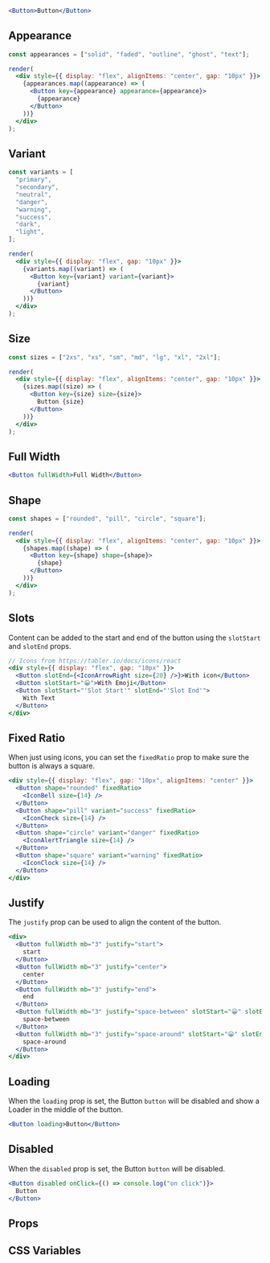```jsx live
<Button>Button</Button>
```


## Appearance

```jsx live noInline
const appearances = ["solid", "faded", "outline", "ghost", "text"];

render(
  <div style={{ display: "flex", alignItems: "center", gap: "10px" }}>
    {appearances.map((appearance) => (
      <Button key={appearance} appearance={appearance}>
        {appearance}
      </Button>
    ))}
  </div>
);
```

## Variant

```jsx live noInline
const variants = [
  "primary",
  "secondary",
  "neutral",
  "danger",
  "warning",
  "success",
  "dark",
  "light",
];

render(
  <div style={{ display: "flex", gap: "10px" }}>
    {variants.map((variant) => (
      <Button key={variant} variant={variant}>
        {variant}
      </Button>
    ))}
  </div>
);
```

## Size

```jsx live noInline
const sizes = ["2xs", "xs", "sm", "md", "lg", "xl", "2xl"];

render(
  <div style={{ display: "flex", alignItems: "center", gap: "10px" }}>
    {sizes.map((size) => (
      <Button key={size} size={size}>
        Button {size}
      </Button>
    ))}
  </div>
);
```

## Full Width

```jsx live
<Button fullWidth>Full Width</Button>
```

## Shape

```jsx live noInline
const shapes = ["rounded", "pill", "circle", "square"];

render(
  <div style={{ display: "flex", alignItems: "center", gap: "10px" }}>
    {shapes.map((shape) => (
      <Button key={shape} shape={shape}>
        {shape}
      </Button>
    ))}
  </div>
);
```

## Slots

Content can be added to the start and end of the button using the `slotStart` and `slotEnd` props.

```jsx live
// Icons from https://tabler.io/docs/icons/react
<div style={{ display: "flex", gap: "10px" }}>
  <Button slotEnd={<IconArrowRight size={20} />}>With icon</Button>
  <Button slotStart="😀">With Emoji</Button>
  <Button slotStart="'Slot Start'" slotEnd="'Slot End'">
    With Text
  </Button>
</div>
```

## Fixed Ratio

When just using icons, you can set the `fixedRatio` prop to make sure the button is always a square.

```jsx live
<div style={{ display: "flex", gap: "10px", alignItems: "center" }}>
  <Button shape="rounded" fixedRatio>
    <IconBell size={14} />
  </Button>
  <Button shape="pill" variant="success" fixedRatio>
    <IconCheck size={14} />
  </Button>
  <Button shape="circle" variant="danger" fixedRatio>
    <IconAlertTriangle size={14} />
  </Button>
  <Button shape="square" variant="warning" fixedRatio>
    <IconClock size={14} />
  </Button>
</div>
```

## Justify

The `justify` prop can be used to align the content of the button.

```jsx live
<div>
  <Button fullWidth mb="3" justify="start">
    start
  </Button>
  <Button fullWidth mb="3" justify="center">
    center
  </Button>
  <Button fullWidth mb="3" justify="end">
    end
  </Button>
  <Button fullWidth mb="3" justify="space-between" slotStart="😀" slotEnd="😠">
    space-between
  </Button>
  <Button fullWidth mb="3" justify="space-around" slotStart="😀" slotEnd="😠">
    space-around
  </Button>
</div>
```

## Loading

When the `loading` prop is set, the Button `button` will be disabled and show a Loader in the middle of the button.

```jsx live
<Button loading>Button</Button>
```

## Disabled

When the `disabled` prop is set, the Button `button` will be disabled.

```jsx live
<Button disabled onClick={() => console.log("on click")}>
  Button
</Button>
```

## Props

<PropsTable name="Button" />

## CSS Variables

<CSSVars />
